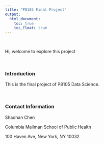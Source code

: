 ```yaml
---
title: "P8105 Final Project"
output: 
  html_document:
    toc: true
    toc_float: true
---
```


\ \par

Hi, welcome to explore this project

\ \par

### Introduction

This is the final project of P8105 Data Science.

\ \par

### Contact Information

Shaohan Chen

Columbia Mailman School of Public Health

100 Haven Ave, New York, NY 10032

